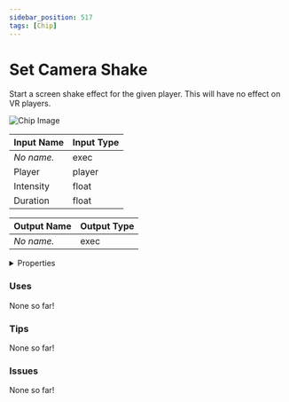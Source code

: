 ```yaml
---
sidebar_position: 517
tags: [Chip]
---
```


# Set Camera Shake

Start a screen shake effect for the given player. This will have no effect on VR players.



![Chip Image](/svg/a4bf7bb6-6dd9-4b34-85ab-2aaa324647e4.svg)

| Input Name | Input Type |
|-----------|-----------|
| *No name.* | exec |
| Player | player |
| Intensity | float |
| Duration | float |

| Output Name | Output Type |
|-----------|-----------|
| *No name.* | exec |


<details>
  <summary>Properties</summary>
  <div>
    <div>
    <table>
      <thead>
        <tr>
          <th>Is beta required?</th>
          <th>❌</th>
        </tr>
        <tr>
          <th>Is this chip a trolling risk?</th>
          <th>❌</th>
        </tr>
        <tr>
          <th>Chip UUPD</th>
          <th>._uuid</th>
        </tr>
      </thead>
    </table>
    </div>
  </div>
</details>

### Uses

None so far!

### Tips

None so far!

### Issues

None so far!